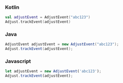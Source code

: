 <Tabs>
<Tab sync="kotlin">

### Kotlin

```kotlin
val adjustEvent = AdjustEvent("abc123")
Adjust.trackEvent(adjustEvent)
```

</Tab>

<Tab sync="java" >

### Java

```java
AdjustEvent adjustEvent = new AdjustEvent("abc123");
Adjust.trackEvent(adjustEvent);
```

</Tab>

<Tab sync="js" >

### Javascript

```js
let adjustEvent = new AdjustEvent('abc123');
Adjust.trackEvent(adjustEvent);
```

</Tab>
</Tabs>

